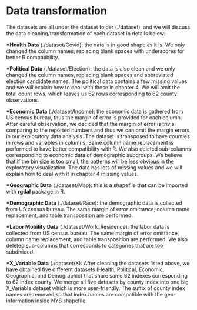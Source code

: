 # Data transformation

The datasets are all under the dataset folder (./dataset), and we will discuss the data cleaning/transformation of each dataset in details below:

<b>*Health Data</b> (./dataset/Covid): the data is in good shape as it is. We only changed the column names, replacing blank spaces with underscores for better R compatibility.

<b>*Political Data</b> (./dataset/Election): the data is also clean and we only changed the column names, replacing blank spaces and abbreviated election candidate names. The political data contains a few missing values and we will explain how to deal with those in chapter 4. We will omit the total count rows, which leaves us 62 rows corresponding to 62 county observations.

<b>*Economic Data</b> (./dataset/Income): the economic data is gathered from US census bureau, thus the margin of error is provided for each column. After careful observation, we decided that the margin of error is trivial comparing to the reported numbers and thus we can omit the margin errors in our exploratory data analysis. The dataset is transposed to have counties in rows and variables in columns. Same column name replacement is performed to have better compatibility with R. We also deleted sub-columns corresponding to economic data of demographic subgroups. We believe that if the bin size is too small, the patterns will be less obvious in the exploratory visualization. The data has lots of missing values and we will explain how to deal with it in chapter 4 missing values.

<b>*Geographic Data</b> (./dataset/Map): this is a shapefile that can be imported with <b>rgdal</b> package in R.

<b>*Demographic Data</b> (./dataset/Race): the demographic data is collected from US census bureau. The same margin of error omittance, column name replacement, and table transposition are performed.

<b>*Labor Mobility Data</b> (./dataset/Work_Residence): the labor data is collected from US census bureau. The same margin of error omittance, column name replacement, and table transposition are performed. We also deleted sub-columns that corresponds to categories that are too subdivided.

<b>*X_Variable Data</b> (./dataset/X): After cleaning the datasets listed above, we have obtained five different datasets (Health, Political, Economic, Geographic, and Demographic) that share same 62 indexes corresponding to 62 index county. We merge all five datasets by county index into one big X_Variable dataset which is more user-friendly. The suffix of county index names are removed so that index names are compatible with the geo-information inside NYS shapefile.